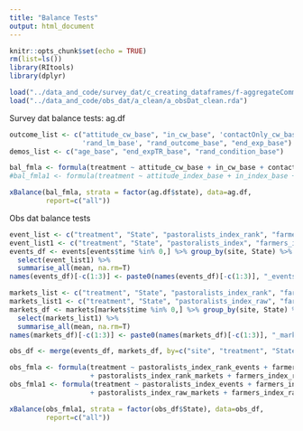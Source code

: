 ```yaml
---
title: "Balance Tests"
output: html_document
---
```


```r
knitr::opts_chunk$set(echo = TRUE)
rm(list=ls())
library(RItools)
library(dplyr)

load("../data_and_code/survey_dat/c_creating_dataframes/f-aggregateComms_ap.Rdata")
load("../data_and_code/obs_dat/a_clean/a_obsDat_clean.rda")

```

Survey dat balance tests: ag.df

```r
outcome_list <- c("attitude_cw_base", "in_cw_base", 'contactOnly_cw_base',
                  'rand_lm_base', "rand_outcome_base", "end_exp_base")
demos_list <- c("age_base", "end_expTR_base", "rand_condition_base")

bal_fmla <- formula(treatment ~ attitude_cw_base + in_cw_base + contactOnly_cw_base + rand_lm_base + rand_outcome_base + end_exp_base)
#bal_fmla1 <- formula(treatment ~ attitude_index_base + in_index_base + contactOnly_index_base + rand_lm_base + rand_outcome_base + end_exp_base)

xBalance(bal_fmla, strata = factor(ag.df$state), data=ag.df,
         report=c("all"))

```

Obs dat balance tests

```r
event_list <- c("treatment", "State", "pastoralists_index_rank", "farmers_index_rank")
event_list1 <- c("treatment", "State", "pastoralists_index", "farmers_index")
events_df <- events[events$time %in% 0,] %>% group_by(site, State) %>%
  select(event_list1) %>%
  summarise_all(mean, na.rm=T)
names(events_df)[-c(1:3)] <- paste0(names(events_df)[-c(1:3)], "_events")

markets_list <- c("treatment", "State", "pastoralists_index_rank", "farmers_index_rank")
markets_list1 <- c("treatment", "State", "pastoralists_index_raw", "farmers_index_raw")
markets_df <- markets[markets$time %in% 0,] %>% group_by(site, State) %>%
  select(markets_list1) %>%
  summarise_all(mean, na.rm=T)
names(markets_df)[-c(1:3)] <- paste0(names(markets_df)[-c(1:3)], "_markets")

obs_df <- merge(events_df, markets_df, by=c("site", "treatment", "State"))

obs_fmla <- formula(treatment ~ pastoralists_index_rank_events + farmers_index_rank_events
                    + pastoralists_index_rank_markets + farmers_index_rank_markets)
obs_fmla1 <- formula(treatment ~ pastoralists_index_events + farmers_index_events
                    + pastoralists_index_raw_markets + farmers_index_raw_markets)

xBalance(obs_fmla1, strata = factor(obs_df$State), data=obs_df,
         report=c("all"))

```
